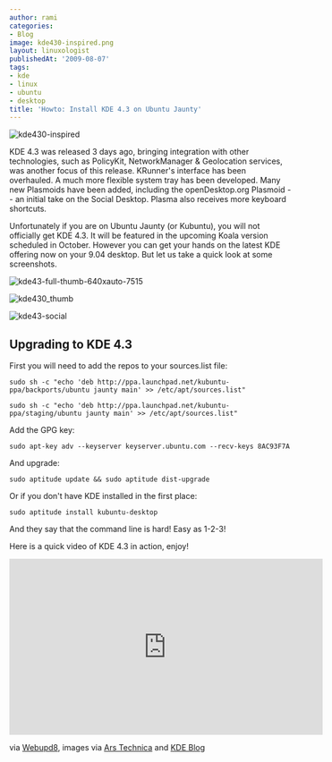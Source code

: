 ```yaml
---
author: rami
categories:
- Blog
image: kde430-inspired.png
layout: linuxologist
publishedAt: '2009-08-07'
tags:
- kde
- linux
- ubuntu
- desktop
title: 'Howto: Install KDE 4.3 on Ubuntu Jaunty'
---
```


![kde430-inspired](/assets/images/content/blog/kde430-inspired.png)

KDE 4.3 was released 3 days ago, bringing integration with other technologies, such as PolicyKit, NetworkManager & Geolocation services, was another focus of this release. KRunner's interface has been overhauled. A much more flexible system tray has been developed. Many new Plasmoids have been added, including the openDesktop.org Plasmoid -- an initial take on the Social Desktop. Plasma also receives more keyboard shortcuts.

Unfortunately if you are on Ubuntu Jaunty (or Kubuntu), you will not officially get KDE 4.3\. It will be featured in the upcoming Koala version scheduled in October. However you can get your hands on the latest KDE offering now on your 9.04 desktop. But let us take a quick look at some screenshots.

![kde43-full-thumb-640xauto-7515](/assets/images/content/blog/kde43-full-thumb-640xauto-7515.png)

![kde430_thumb](/assets/images/content/blog/kde430_thumb.png)

![kde43-social](/assets/images/content/blog/kde43-social.png)

## Upgrading to KDE 4.3

First you will need to add the repos to your sources.list file: 

	sudo sh -c "echo 'deb http://ppa.launchpad.net/kubuntu-ppa/backports/ubuntu jaunty main' >> /etc/apt/sources.list" 

	sudo sh -c "echo 'deb http://ppa.launchpad.net/kubuntu-ppa/staging/ubuntu jaunty main' >> /etc/apt/sources.list"

Add the GPG key: 

	sudo apt-key adv --keyserver keyserver.ubuntu.com --recv-keys 8AC93F7A
	
And upgrade: 

	sudo aptitude update && sudo aptitude dist-upgrade

Or if you don't have KDE installed in the first place:

	sudo aptitude install kubuntu-desktop

And they say that the command line is hard! Easy as 1-2-3!

Here is a quick video of KDE 4.3 in action, enjoy!

<iframe width="560" height="315" src="https://www.youtube.com/embed/kmMdm9liMn4" frameborder="0" allowfullscreen></iframe>

via [Webupd8](http://webupd8.blogspot.com/2009/08/install-kde-43-in-ubuntu-jaunty-904.html), images via [Ars Technica](http://arstechnica.com/open-source/reviews/2009/08/hands-on-kde-43-delivers-a-social-desktop.ars) and [KDE Blog](http://dot.kde.org/2009/08/04/kde-430-released-caizen)